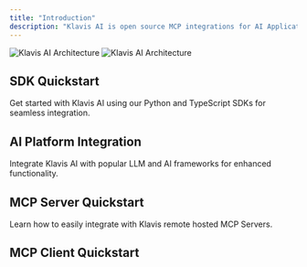 ```yaml
---
title: "Introduction"
description: "Klavis AI is open source MCP integrations for AI Applications. Our API provides hosted, hiqu quality and secure MCP servers, eliminating auth management and client-side code."
---
```


<img
  className="block dark:hidden"
  src="/images/architecture.png"
  alt="Klavis AI Architecture"
/>
<img
  className="hidden dark:block"
  src="/images/architecture.png"
  alt="Klavis AI Architecture"
/>








## SDK Quickstart

Get started with Klavis AI using our Python and TypeScript SDKs for seamless integration.

<CardGroup cols={2}>
  <PythonSdkCard />
  <TypescriptSdkCard />
</CardGroup>

## AI Platform Integration

Integrate Klavis AI with popular LLM and AI frameworks for enhanced functionality.

<CardGroup cols={3}>
  <ClaudeCard />
  <CrewaiCard />
  <FireworksAiCard />
  <GeminiCard />
  <LangChainCard />
  <LlamaindexCard />
  <MastraCard />
  <OpenaiCard />
  <TogetherAiCard />
</CardGroup>

## MCP Server Quickstart

Learn how to easily integrate with Klavis remote hosted MCP Servers.

<Tabs>
  <Tab title="ALL">
    <CardGroup cols={4}>
      <AffinityCard />
      <AirtableCard />
      <AsanaCard />
      <AttioCard />
      <BraveSearchCard />
      <CalComCard />
      <CalendlyCard />
      <ClickupCard />
      <CloseCard />
      <CoinbaseCard />
      <ConfluenceCard />
      <DeepResearchCard />
      <DiscordCard />
      <Doc2markdownCard />
      <DropboxCard />
      <GithubCard />
      <GmailCard />
      <GongCard />
      <GoogleCalendarCard />
      <GoogleDocsCard />
      <GoogleDriveCard />
      <GoogleSheetsCard />
      <HackerNewsCard />
      <HubspotCard />
      <JiraCard />
      <KlavisReportgenCard />
      <LinearCard />
      <LinkedinCard />
      <Markdown2docCard />
      <MixpanelCard />
      <MotionCard />
      <NotionCard />
      <OnedriveCard />
      <OutlookMailCard />
      <PerplexityCard />
      <PostgresCard />
      <QuickbooksCard />
      <ResendCard />
      <SalesforceCard />
      <SlackCard />
      <StripeCard />
      <SupabaseCard />
      <WebSearchCard />
      <WordpressCard />
      <YoutubeCard />
      <ZendeskCard />
    </CardGroup>
  </Tab>
  <Tab title="CRM">
    <CardGroup cols={4}>
      <AffinityCard />
      <AttioCard />
      <CloseCard />
      <HubspotCard />
      <SalesforceCard />
    </CardGroup>
  </Tab>
  <Tab title="Project Management">
    <CardGroup cols={4}>
      <AsanaCard />
      <ClickupCard />
      <JiraCard />
      <LinearCard />
    </CardGroup>
  </Tab>
  <Tab title="Office Suite">
    <CardGroup cols={4}>
      <ConfluenceCard />
      <DropboxCard />
      <GmailCard />
      <GoogleCalendarCard />
      <GoogleDocsCard />
      <GoogleDriveCard />
      <GoogleSheetsCard />
      <NotionCard />
      <OnedriveCard />
      <OutlookMailCard />
      <SlackCard />
      <WordpressCard />
    </CardGroup>
  </Tab>
  <Tab title="Dev Tools">
    <CardGroup cols={4}>
      <GithubCard />
      <PostgresCard />
      <SupabaseCard />
    </CardGroup>
  </Tab>
  <Tab title="Productivity">
    <CardGroup cols={4}>
      <AirtableCard />
      <CalComCard />
      <CalendlyCard />
      <KlavisReportgenCard />
      <MixpanelCard />
      <MotionCard />
      <ZendeskCard />
    </CardGroup>
  </Tab>
  <Tab title="Sales">
    <CardGroup cols={4}>
      <GongCard />
    </CardGroup>
  </Tab>
  <Tab title="Search">
    <CardGroup cols={4}>
      <BraveSearchCard />
      <DeepResearchCard />
      <PerplexityCard />
      <WebSearchCard />
    </CardGroup>
  </Tab>
  <Tab title="Social & Communication">
    <CardGroup cols={4}>
      <DiscordCard />
      <HackerNewsCard />
      <LinkedinCard />
      <ResendCard />
      <YoutubeCard />
    </CardGroup>
  </Tab>
  <Tab title="Documents">
    <CardGroup cols={4}>
      <Doc2markdownCard />
      <Markdown2docCard />
    </CardGroup>
  </Tab>
  <Tab title="Payment">
    <CardGroup cols={4}>
      <StripeCard />
    </CardGroup>
  </Tab>
  <Tab title="Finance & Accounting">
    <CardGroup cols={4}>
      <CoinbaseCard />
      <QuickbooksCard />
    </CardGroup>
  </Tab>
</Tabs>

## MCP Client Quickstart

<CardGroup cols={2}>
  <WebQuickstartCard />
  <DiscordQuickstartCard />
  <SlackQuickstartCard />
  <WhatsappQuickstartCard />
</CardGroup>